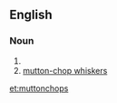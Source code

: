 ==English==

===Noun===
{{en-noun|-}}

# {{plural of|muttonchop|lang=en}}
# [[mutton-chop whiskers]]

[[et:muttonchops]]